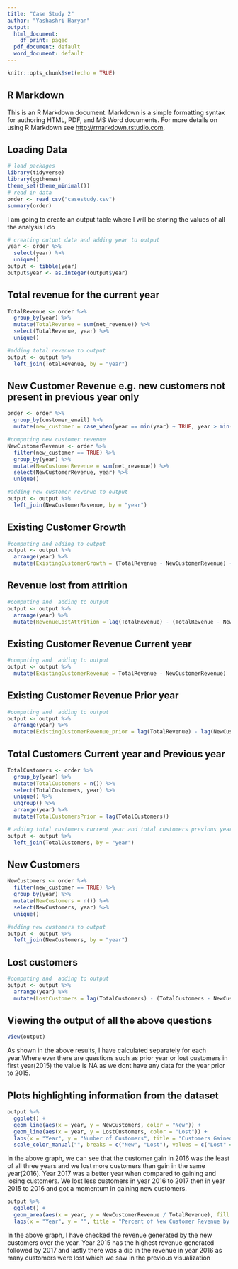 ---
title: "Case Study 2"
author: "Yashashri Haryan"
output:
  html_document:
    df_print: paged
  pdf_document: default
  word_document: default
---

```{r setup, include=FALSE}
knitr::opts_chunk$set(echo = TRUE)
```

## R Markdown

This is an R Markdown document. Markdown is a simple formatting syntax for authoring HTML, PDF, and MS Word documents. For more details on using R Markdown see <http://rmarkdown.rstudio.com>.


## Loading Data


```{r}
# load packages
library(tidyverse)
library(ggthemes)
theme_set(theme_minimal())
# read in data
order <- read_csv("casestudy.csv")
summary(order)
```
I am going to create an output table where I will be storing the values of all the analysis I do

```{r}
# creating output data and adding year to output
year <- order %>%
  select(year) %>%
  unique()
output <- tibble(year)
output$year <- as.integer(output$year)
```


## Total revenue for the current year

```{r}
TotalRevenue <- order %>%
  group_by(year) %>%
  mutate(TotalRevenue = sum(net_revenue)) %>%
  select(TotalRevenue, year) %>%
  unique()

#adding total revenue to output
output <- output %>%
  left_join(TotalRevenue, by = "year")
```

## New Customer Revenue e.g. new customers not present in previous year only

```{r}
order <- order %>%
  group_by(customer_email) %>%
  mutate(new_customer = case_when(year == min(year) ~ TRUE, year > min(year) ~ FALSE))

#computing new customer revenue
NewCustomerRevenue <- order %>%
  filter(new_customer == TRUE) %>%
  group_by(year) %>%
  mutate(NewCustomerRevenue = sum(net_revenue)) %>%
  select(NewCustomerRevenue, year) %>%
  unique()

#adding new customer revenue to output
output <- output %>%
  left_join(NewCustomerRevenue, by = "year")

```

## Existing Customer Growth 

```{r}
#computing and adding to output
output <- output %>%
  arrange(year) %>%
  mutate(ExistingCustomerGrowth = (TotalRevenue - NewCustomerRevenue) - (lag(TotalRevenue) - lag(NewCustomerRevenue)))
```
## Revenue lost from attrition 

```{r}
#computing and  adding to output
output <- output %>%
  arrange(year) %>%
  mutate(RevenueLostAttrition = lag(TotalRevenue) - (TotalRevenue - NewCustomerRevenue))
```

## Existing Customer Revenue Current year

```{r}
#computing and  adding to output
output <- output %>%
  mutate(ExistingCustomerRevenue = TotalRevenue - NewCustomerRevenue)
```
## Existing Customer Revenue Prior year

```{r}
#computing and  adding to output
output <- output %>%
  arrange(year) %>%
  mutate(ExistingCustomerRevenue_prior = lag(TotalRevenue) - lag(NewCustomerRevenue))
```
## Total Customers Current year and Previous year

```{r}
TotalCustomers <- order %>%
  group_by(year) %>%
  mutate(TotalCustomers = n()) %>%
  select(TotalCustomers, year) %>%
  unique() %>%
  ungroup() %>%
  arrange(year) %>%
  mutate(TotalCustomersPrior = lag(TotalCustomers))

# adding total customers current year and total customers previous year to output
output <- output %>%
  left_join(TotalCustomers, by = "year")
```

## New Customers

```{r}
NewCustomers <- order %>%
  filter(new_customer == TRUE) %>%
  group_by(year) %>%
  mutate(NewCustomers = n()) %>%
  select(NewCustomers, year) %>%
  unique()

#adding new customers to output
output <- output %>%
  left_join(NewCustomers, by = "year")
```

## Lost customers

```{r}
#computing and  adding to output
output <- output %>%
  arrange(year) %>%
  mutate(LostCustomers = lag(TotalCustomers) - (TotalCustomers - NewCustomers))
```
## Viewing the output of all the above questions

```{r}
View(output)
```
As shown in the above results, I have calculated separately for each year.Where ever there are questions such as prior year or lost customers in first year(2015) the value is NA as we dont have any data for the year prior to 2015.

## Plots highlighting information from the dataset

```{r}
output %>%
  ggplot() +
  geom_line(aes(x = year, y = NewCustomers, color = "New")) +
  geom_line(aes(x = year, y = LostCustomers, color = "Lost")) +
  labs(x = "Year", y = "Number of Customers", title = "Customers Gained and Lost per Year") +
  scale_color_manual("", breaks = c("New", "Lost"), values = c("Lost" = "black", "New" = "red"))
```
In the above graph, we can see that the customer gain in 2016 was the least of all three years and we lost more customers than gain in the same year(2016). Year 2017 was a better year when compared to gaining and losing customers. We lost less customers in year 2016 to 2017 then in year 2015 to 2016 and got a momentum in gaining new customers. 


```{r}
output %>%
  ggplot() +
  geom_area(aes(x = year, y = NewCustomerRevenue / TotalRevenue), fill = "blue", alpha = .5) +
  labs(x = "Year", y = "", title = "Percent of New Customer Revenue by Year")
```
In the above graph, I have checked the revenue generated by the new customers over the year. Year 2015 has the highest revenue generated followed by 2017 and lastly there was a dip in the revenue in year 2016 as many customers were lost which we saw in the previous visualization



